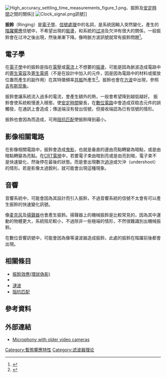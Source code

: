 {{not|振铃 (电话)}}
[[File:High_accuracy_settling_time_measurements_figure_1.png|thumb]]、振鈴及[[安定時間|安定時間]]之間的關係]]
[[File:Clock_signal.png|thumb]]訊號]]

'''振鈴'''（Ringing）是[[電子學|電子學]]、[[信號處理|信號處理]]中的名詞，是系統因輸入突然變化，產生的[[階躍響應|階躍響應]]信號中，不希望出現的[[振盪|振盪]]，和系統的[[过冲|过冲]]及欠沖有很大的關係，一般振鈴會在过冲之後出現，然後漸漸下降。像時脈方波訊號就常有振鈴問題<ref>{{cite web | url=http://www.autooo.net/utf8-classid105-id124745.html | title=PCB設計 "信號完整性 "名詞解釋 | work=自動化在線 | date=2014-04-14 | accessdate=2015-07-29 | archive-url=https://web.archive.org/web/20160304201115/http://www.autooo.net/utf8-classid105-id124745.html | archive-date=2016-03-04 | dead-url=yes }}</ref>。

==電子學==
在[[電子學|電子學]]中的振鈴是指在[[電壓|電壓]]或[[電流|電流]]上不想要的[[振盪|振盪]]，可能是因為脈波造成電路中的[[寄生電容|寄生電容]]及[[寄生元件|寄生]][[電感|電感]]（不是在設計中加入的元件，因是因為電路中的材料或擺放位置而產生的副作用）在其特徵頻率[[共振|共振]]所產生<ref>{{cite book | url=https://books.google.com.tw/books/about/High_speed_Digital_Design.html?id=H5SsQgAACAAJ&redir_esc=y | title=High-Speed Digital Design: A Handbook of Black Magic | publisher=Prentice Hall | author=Johnson, H. and Graham, M. | year=1993 | pages=pp. 88–90 | isbn=978-0133957242}}</ref>。振鈴也會在[[方波|方波]]中出現，參照[[吉布斯现象|吉布斯现象]]。

振鈴會讓系統流入過多的電流，會產生額外的熱，一般會希望降到越低越好。<!--it can cause unwanted [[electromagnetic_radiation|electromagnetic radiation]] to be emitted{{Citation needed|date=March 2009}}-->振鈴會使系統較慢進入穩態，使[[安定時間|安定時間]]變長，在[[數位電路|數位電路]]中會造成双稳态元件的誤觸發，在通訊上會造成{{le|假解码|falsing}}；傳送端沒有發出信號，但接收端認為已有信號的情形。

振鈴也會因為{{le|信號反射|Signal reflection}}而造成，可用[[阻抗匹配|阻抗匹配]]使振鈴降到最小。

==影像相關電路==
在影像相關電路中，振鈴會造成[[鬼影_(電視)|鬼影]]，也就是垂直的邊由亮點轉變為暗點，或是由暗點轉變為亮點。在[[阴极射线管|CRT電視]]中，若要電子束由暗到亮或是由亮到暗，電子束不是快速變化，然後停在最後的狀態。而是會出現數次[[過沖|過沖]]或欠沖（undershoot）的情形。若是影像太過銳利，就可能會出現這種現象。

==音響==
音響系統中，{{le|音響擴大機|Audio power amplifier}}可能會因為其設計而引入振鈴，不過音響系統的信號不太會有可以產生振鈴的快速變化訊號。

像[[麦克风|麦克风]]及[[揚聲器|揚聲器]]也會產生振鈴。揚聲器上的機械振鈴是比較常見的，因為其中運動的物體更大，系統阻尼較小，不過除非一些極端的情形，不然很難識別出機械振鈴。

在數位音響訊號中，可能會因為像{{le|砖墙滤波器|brickwall filter}}等濾波器造成振鈴，此處的振鈴在階躍前後都會出現。

==相關條目==
*[[振鈴效應|振鈴效應(環狀偽影)]]
*{{le|顫噪|Microphonics}}
*[[漣波|漣波]]
*[[阻抗匹配|阻抗匹配]]

==參考資料==
{{reflist}}

==外部連結==
*[http://www.michaeldvd.com.au/Articles/VideoArtefacts/VideoArtefactsMicrophony.html Microphony with older video cameras] {{Wayback|url=http://www.michaeldvd.com.au/Articles/VideoArtefacts/VideoArtefactsMicrophony.html |date=20190611185854 }}

[[Category:暫態響應特性|Category:暫態響應特性]]
[[Category:滤波器理论|Category:滤波器理论]]